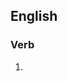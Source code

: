 ==English==

===Verb===
{{head|en|present participle}}

# {{present participle of|squoosh|lang=en|nocat=1}}